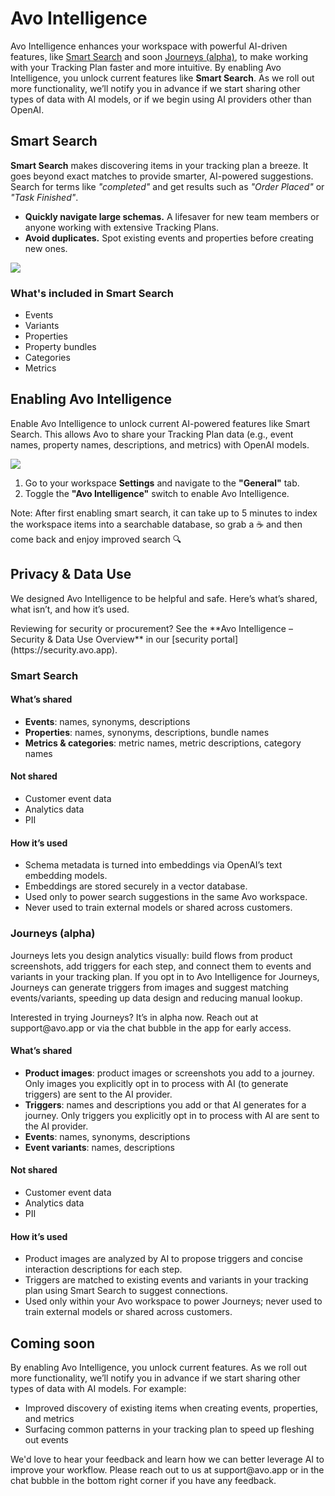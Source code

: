 
# Avo Intelligence

Avo Intelligence enhances your workspace with powerful AI-driven features, like [Smart Search](#smart-search) and soon [Journeys (alpha)](#journeys-alpha), to make working with your Tracking Plan faster and more intuitive. By enabling Avo Intelligence, you unlock current features like **Smart Search**. As we roll out more functionality, we’ll notify you in advance if we start sharing other types of data with AI models, or if we begin using AI providers other than OpenAI.

## Smart Search

**Smart Search** makes discovering items in your tracking plan a breeze. It goes beyond exact matches to provide smarter, AI-powered suggestions. Search for terms like _"completed"_ and get results such as _"Order Placed"_ or _"Task Finished"_.

- **Quickly navigate large schemas.** A lifesaver for new team members or anyone working with extensive Tracking Plans.
- **Avoid duplicates.** Spot existing events and properties before creating new ones.

![](/images/avo-intelligence/smart-search-avo-app.png)

### What's included in Smart Search

- Events
- Variants
- Properties
- Property bundles
- Categories
- Metrics

## Enabling Avo Intelligence

Enable Avo Intelligence to unlock current AI-powered features like Smart Search. This allows Avo to share your Tracking Plan data (e.g., event names, property names, descriptions, and metrics) with OpenAI models.

![](/images/avo-intelligence/smart-search-settings.png)

1. Go to your workspace **Settings** and navigate to the **"General"** tab.
2. Toggle the **"Avo Intelligence"** switch to enable Avo Intelligence.

<Callout type="info" emoji="💡">
  Note: After first enabling smart search, it can take up to 5 minutes to index
  the workspace items into a searchable database, so grab a ☕ and then come
  back and enjoy improved search 🔍
</Callout>

## Privacy & Data Use

We designed Avo Intelligence to be helpful and safe. Here’s what’s shared, what isn’t, and how it’s used.

<Callout type="info" emoji="🔒">
  Reviewing for security or procurement? See the **Avo Intelligence – Security & Data Use Overview** in our [security portal](https://security.avo.app).
</Callout>

### Smart Search

#### What’s shared

- **Events**: names, synonyms, descriptions
- **Properties**: names, synonyms, descriptions, bundle names
- **Metrics & categories**: metric names, metric descriptions, category names

#### Not shared

- Customer event data
- Analytics data
- PII

#### How it’s used

- Schema metadata is turned into embeddings via OpenAI’s text embedding models.
- Embeddings are stored securely in a vector database.
- Used only to power search suggestions in the same Avo workspace.
- Never used to train external models or shared across customers.

### Journeys (alpha)

Journeys lets you design analytics visually: build flows from product screenshots, add triggers for each step, and connect them to events and variants in your tracking plan. If you opt in to Avo Intelligence for Journeys, Journeys can generate triggers from images and suggest matching events/variants, speeding up data design and reducing manual lookup.

<Callout type="info" emoji="🚀">
  Interested in trying Journeys? It’s in alpha now. Reach out at support@avo.app or
  via the chat bubble in the app for early access.
</Callout>

#### What’s shared

- **Product images**: product images or screenshots you add to a journey. Only images you explicitly opt in to process with AI (to generate triggers) are sent to the AI provider.
- **Triggers**: names and descriptions you add or that AI generates for a journey. Only triggers you explicitly opt in to process with AI are sent to the AI provider.
- **Events**: names, synonyms, descriptions
- **Event variants**: names, descriptions

#### Not shared

- Customer event data
- Analytics data
- PII

#### How it’s used
- Product images are analyzed by AI to propose triggers and concise interaction descriptions for each step.
- Triggers are matched to existing events and variants in your tracking plan using Smart Search to suggest connections.
- Used only within your Avo workspace to power Journeys; never used to train external models or shared across customers.

## Coming soon

By enabling Avo Intelligence, you unlock current features. As we roll out more functionality, we’ll notify you in advance if we start sharing other types of data with AI models. For example:

- Improved discovery of existing items when creating events, properties, and metrics
- Surfacing common patterns in your tracking plan to speed up fleshing out events

<Callout type="info" emoji="💡">
  We'd love to hear your feedback and learn how we can better leverage AI to
  improve your workflow. Please reach out to us at support@avo.app or in the
  chat bubble in the bottom right corner if you have any feedback.
</Callout>
